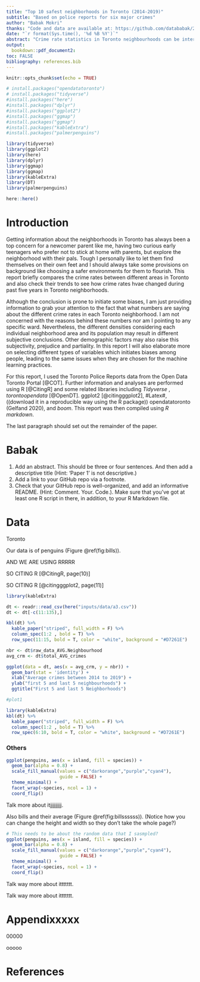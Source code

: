```yaml
---
title: "Top 10 safest neighborhoods in Toronto (2014-2019)"
subtitle: "Based on police reports for six major crimes"
author: "Babak Mokri"
thanks: "Code and data are available at: https://github.com/datababak/2178-A1"
date: "`r format(Sys.time(), '%d %B %Y')`"
abstract: "Crime rate statistics in Toronto neighbourhoods can be interesting for anyone who is currently living or planning to move to Toronto. In this paper I have compared six types of crime data including Assault, Auto Theft, Break & Enter, Robbery, Theft Over, and Homicide, by 140 neighbourhoods in Toronto during 2014 to 2019. To be more exact, I also used the 2016 Census Population to demonstrate the crime rates for 2019 per 100,000 people. *#The results show that ..... is improving and ..... the .... neigbourhood is reporting the highest rate of ......#* "
output:
  bookdown::pdf_document2:
toc: FALSE
bibliography: references.bib
---
```


```r
knitr::opts_chunk$set(echo = TRUE)

# install.packages("opendatatoronto")
# install.packages("tidyverse")
#install.packages("here")
#install.packages("dplyr")
#install.packages("ggplot2")
#install.packages("ggmap")
#install.packages("ggmap")
#install.packages("kableExtra")
#install.packages("palmerpenguins")

library(tidyverse)
library(ggplot2)
library(here)
library(dplyr)
library(ggmap)
library(ggmap)
library(kableExtra)
library(DT)
library(palmerpenguins)

here::here()

```

# Introduction
Getting information about the neighborhoods in Toronto has always been a top concern for a newcomer parent like me, having two curious early teenagers who prefer not to stick at home with parents, but explore the neighborhood with their pals. Tough I personally like to let them find themselves on their own feet and I should always take some provisions on background like choosing a safer environments for them to flourish. This report briefly compares the crime rates between different areas in Toronto and also check their trends to see how crime rates hvae changed during past five years in Toronto neighborhoods. 

Although the conclusion is prone to initiate some biases, I am just providing information to grab your attention to the fact that what numbers are saying about the different crime rates in each Toronto neighborhood. I am not concerned with the reasons behind these numbers nor am I pointing to any specific ward. Nevertheless, the different densities considering each individual neighborhood area and its population may result in different subjective conclusions. Other demographic factors may also raise this subjectivity, prejudice and partiality. In this report I will also elaborate more on selecting different types of variables which initiates biases among people, leading to the same issues when they are chosen for the machine learning practices. 

For this report, I used the Toronto Police Reports data from the Open Data Toronto Portal [@COT]. Further information and analyses are performed using R [@CitingR] and some related libraries including *Tidyverse* , *torontoopendata* [@OpenDT]. ggplot2 [@citingggplot2], #Latex#, ((download it in a reproducible way using the R package)) opendatatoronto (Gelfand 2020), and *boom*. This report was then compiled using *R markdown*. 






The last paragraph should set out the remainder of the paper.

# Babak
1. Add an abstract. This should be three or four sentences. And then add a descriptive title (Hint: ‘Paper 1’ is not descriptive.)
2. Add a link to your GitHub repo via a footnote.
3. Check that your GitHub repo is well-organized, and add an informative README. (Hint: Comment. Your. Code.). Make sure that you’ve got at least one R script in there, in addition, to your R Markdown file.




# Data
Toronto 

Our data is of penguins (Figure \@ref(fig:bills)).

AND WE ARE USING RRRRR

SO CITING R [@CitingR, page(10)]

SO CITING R [@citingggplot2, page(11)]

```r
library(kableExtra)

dt <- readr::read_csv(here("inputs/data/a3.csv"))
dt <- dt[-c(11:135),]

kbl(dt) %>%
  kable_paper("striped", full_width = F) %>%
  column_spec(1:2 , bold = T) %>%
  row_spec(11:15, bold = T, color = "white", background = "#D7261E")

```









``` r

nbr <- dt$raw_data_AVG.Neighbourhood
avg_crm <- dt$total_AVG_crimes

ggplot(data = dt, aes(x = avg_crm, y = nbr)) + 
  geom_bar(stat = 'identity') +
  xlab("Average crimes between 2014 to 2019") +
  ylab("first 5 and last 5 neighbourhoods") + 
  ggtitle("First 5 and last 5 Neighborhoods")

#plot1

```


```r
library(kableExtra)
kbl(dt) %>%
  kable_paper("striped", full_width = F) %>%
  column_spec(1:2 , bold = T) %>%
  row_spec(6:10, bold = T, color = "white", background = "#D7261E")

```




### Others



```r







ggplot(penguins, aes(x = island, fill = species)) +
  geom_bar(alpha = 0.8) +
  scale_fill_manual(values = c("darkorange","purple","cyan4"),
                    guide = FALSE) +
  theme_minimal() +
  facet_wrap(~species, ncol = 1) +
  coord_flip()
```

\newpage

Talk more about itjjjjjjjjj.

Also bills and their average (Figure \@ref(fig:billssssss)). (Notice how you can change the height and width so they don't take the whole page?)

```r

# This needs to be about the random data that I sasmpled?
ggplot(penguins, aes(x = island, fill = species)) +
  geom_bar(alpha = 0.8) +
  scale_fill_manual(values = c("darkorange","purple","cyan4"),
                    guide = FALSE) +
  theme_minimal() +
  facet_wrap(~species, ncol = 1) +
  coord_flip()
```








Talk way more about ittttttt. 









Talk way more about ittttttt. 






\newpage

# Appendixxxxx {-}
00000


ooooo

\newpage

# References






